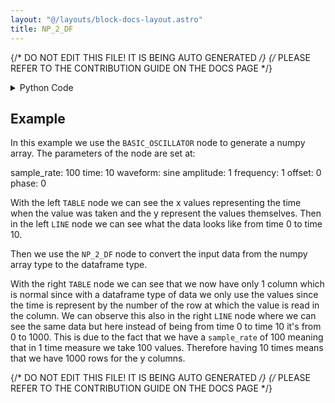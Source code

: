 ```yaml
---
layout: "@/layouts/block-docs-layout.astro"
title: NP_2_DF
---
```


{/* DO NOT EDIT THIS FILE! IT IS BEING AUTO GENERATED */}
{/* PLEASE REFER TO THE CONTRIBUTION GUIDE ON THE DOCS PAGE */}


<PythonDocsDisplay docstring={docstring} />

<details>
<summary>Python Code</summary>

```python
import pandas as pd
import numpy as np
from flojoy import (
    flojoy,
    DataContainer,
    DataFrame,
    OrderedPair,
    OrderedTriple,
    Matrix,
    Grayscale,
    Image,
    ParametricDataFrame,
    ParametricOrderedPair,
    ParametricOrderedTriple,
    ParametricImage,
    ParametricGrayscale,
    ParametricMatrix,
)


@flojoy
def NP_2_DF(default: DataContainer) -> DataFrame:
    """The NP_2_DF node converts numpy array data into dataframe type data.

    Inputs
    ------
    default : DataContainer
        The input numpy array which we apply the conversion to.

    Returns
    -------
    DataFrame
        The dataframe result from the conversion of the input.
    """

    match default:
        case DataFrame() | ParametricDataFrame():
            return default

        case OrderedPair() | ParametricOrderedPair():
            df = pd.DataFrame(default.y)
            return DataFrame(df=df)

        case OrderedTriple() | ParametricOrderedTriple():
            df = pd.DataFrame(default.z)
            return DataFrame(df=df)

        case Matrix() | ParametricMatrix():
            np_array = np.asarray(default.m)
            df = pd.DataFrame(np_array)
            return DataFrame(df=df)
        case Grayscale() | ParametricGrayscale():
            np_array = np.asarray(default.m)
            df = pd.DataFrame(np_array)
            return DataFrame(df=df)

        case Image() | ParametricImage():
            red = default.r
            green = default.g
            blue = default.b

            if default.a is None:
                merge = np.stack((red, green, blue), axis=2)
                merge = merge.reshape(-1, merge.shape[-1])
                df = pd.DataFrame(merge)
                return DataFrame(df=df)
            else:
                alpha = default.a
                merge = np.stack((red, green, blue, alpha), axis=2)
                merge = merge.reshape(-1, merge.shape[-1])
                df = pd.DataFrame(merge)
                return DataFrame(df=df)
        case _:
            raise ValueError(f"unsupported DataContainer type passed for NP_2_DF")

```

[Find this Flojoy Block on GitHub](https://github.com/flojoy-ai/blocks/blob/main/blocks/TRANSFORMERS/TYPE_CASTING/NP_2_DF/NP_2_DF.py)

</details>

## Example

<GetHelpWidget />

<AppDisplay app={app} blockName="NP_2_DF" client:visible />

In this example we use the `BASIC_OSCILLATOR` node to generate a numpy array.
The parameters of the node are set at:

sample_rate: 100
time: 10
waveform: sine
amplitude: 1
frequency: 1
offset: 0
phase: 0

With the left `TABLE` node we can see the x values representing the time when the value was taken and the y represent the values themselves. Then in the left `LINE` node we can see what the data looks like from time 0 to time 10.

Then we use the `NP_2_DF` node to convert the input data from the numpy array type to the dataframe type.

With the right `TABLE` node we can see that we now have only 1 column which is normal since with a dataframe type of data we only use the values since the time is represent by the number of the row at which the value is read in the column. We can observe this also in the right `LINE` node where we can see the same data but here instead of being from time 0 to time 10 it's from 0 to 1000. This is due to the fact that we have a `sample_rate` of 100 meaning that in 1 time measure we take 100 values. Therefore having 10 times means that we have 1000 rows for the y columns.


{/* DO NOT EDIT THIS FILE! IT IS BEING AUTO GENERATED */}
{/* PLEASE REFER TO THE CONTRIBUTION GUIDE ON THE DOCS PAGE */}
